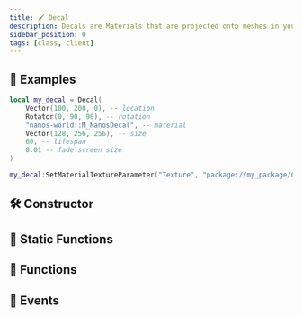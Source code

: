 ```yaml
---
title: 🖌️ Decal
description: Decals are Materials that are projected onto meshes in your level, including Static Meshes and Skeletal Meshes.
sidebar_position: 0
tags: [class, client]
---
```


<HeaderDeclaration type="Class" name="Decal" image="/img/docs/decals.webp" />


## 🎒 Examples

```lua title=Client/Index.lua
local my_decal = Decal(
    Vector(100, 200, 0), -- location
    Rotator(0, 90, 90), -- rotation
    "nanos-world::M_NanosDecal", -- material
    Vector(128, 256, 256), -- size
    60, -- lifespan
    0.01 -- fade screen size
)

my_decal:SetMaterialTextureParameter("Texture", "package://my_package/Client/image.jpg")
```


## 🛠 Constructor

<ConstructorDeclaration type="Class" name="Decal" />


## 🗿 Static Functions

<StaticFunctionsDeclaration type="Class" name="Decal" />


## 🦠 Functions

<FunctionsDeclaration type="Class" name="Decal" />


## 🚀 Events

<EventsDeclaration type="Class" name="Decal" />
